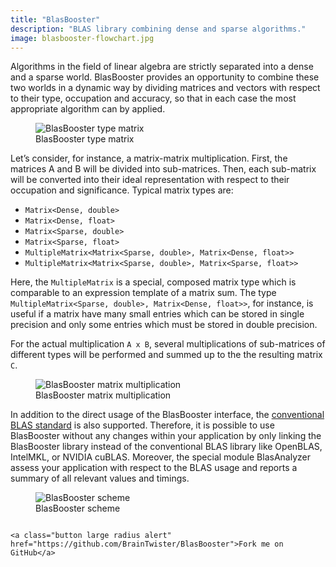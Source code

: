 ```yaml
---
title: "BlasBooster"
description: "BLAS library combining dense and sparse algorithms."
image: blasbooster-flowchart.jpg
---
```


Algorithms in the field of linear algebra are strictly separated into a dense
and a sparse world. BlasBooster provides an opportunity to combine these two
worlds in a dynamic way by dividing matrices and vectors with respect to their
type, occupation and accuracy, so that in each case the most appropriate
algorithm can by applied.

![BlasBooster type matrix](blasbooster-type-matrix.jpg)

Let's consider, for instance, a matrix-matrix multiplication. First, the
matrices A and B will be divided into sub-matrices. Then, each sub-matrix will
be converted into their ideal representation with respect to their occupation
and significance. Typical matrix types are:

 - `Matrix<Dense, double>`
 - `Matrix<Dense, float>`
 - `Matrix<Sparse, double>`
 - `Matrix<Sparse, float>`
 - `MultipleMatrix<Matrix<Sparse, double>, Matrix<Dense, float>>`
 - `MultipleMatrix<Matrix<Sparse, double>, Matrix<Sparse, float>>`

Here, the `MultipleMatrix` is a special, composed matrix type which is
comparable to an expression template of a matrix sum. The type
`MultipleMatrix<Sparse, double>, Matrix<Dense, float>>`, for instance,
is useful if a matrix have many small entries which can be stored in single
precision and only some entries which must be stored in double precision.

For the actual multiplication `A x B`, several multiplications of sub-matrices
of different types will be performed and summed up to the the resulting matrix
`C`.

![BlasBooster matrix multiplication](blasbooster-matmult.jpg)

In addition to the direct usage of the BlasBooster interface, the [conventional BLAS standard](http://www.netlib.org/blas){.external target="_blank"} is also supported. Therefore, it is possible to use BlasBooster
without any changes within your application by only linking the BlasBooster
library instead of the conventional BLAS library like OpenBLAS, IntelMKL, or
NVIDIA cuBLAS. Moreover, the special module BlasAnalyzer assess your
application with respect to the BLAS usage and reports a summary of all
relevant values and timings.

![BlasBooster scheme](blasbooster-flowchart.jpg)

<div class="row t60 b60">
  <div class="small-12 text-center columns">
    <a class="button large radius alert" href="https://github.com/BrainTwister/BlasBooster">Fork me on GitHub</a>
  </div>
</div>
